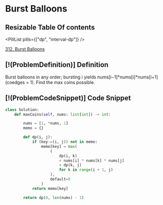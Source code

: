 # Burst Balloons

## Resizable Table Of contents

<DifficultyBadge difficulty="hard" />

<PillList pills={["dp", "interval-dp"]} />

[312. Burst Balloons](https://leetcode.com/problems/burst-balloons)

## [!(ProblemDefinition)] Definition

Burst balloons in any order; bursting i yields nums[i−1]*nums[i]*nums[i+1] (coedges = 1). Find the max coins possible.

## [!(ProblemCodeSnippet)] Code Snippet

```python meta="source=problems/312-burst-balloons/solution.py"
class Solution:
    def maxCoins(self, nums: list[int]) -> int:

        nums = [1, *nums, 1] 
        memo = {}  

        def dp(i, j):
            if (key:=(i, j)) not in memo:
                memo[key] = max(
                    (
                        dp(i, k) 
                        + nums[i] * nums[k] * nums[j]  
                        + dp(k, j) 
                        for k in range(i + 1, j)     
                    ),
                    default=0  
                )
            return memo[key]

        return dp(0, len(nums) - 1)
```

